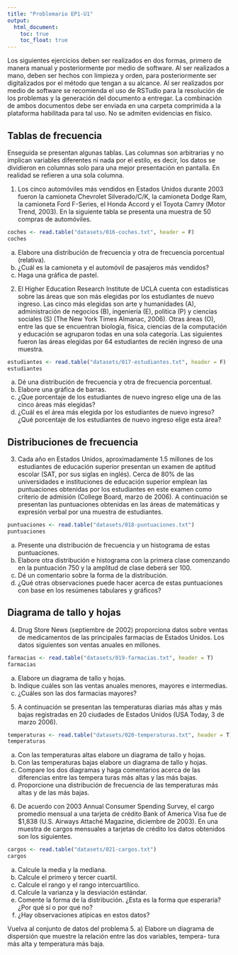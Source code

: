 ```yaml
---
title: "Problemario EP1-U1"
output:
  html_document:
    toc: true
    toc_float: true
---
```


Los siguientes ejercicios deben ser realizados en dos formas, primero de manera manual y posteriormente por medio de software. Al ser realizados a mano, deben ser hechos con limpieza y orden, para posteriormente ser digitalizados por el método que tengan a su alcance. Al ser realizados por medio de software se recomienda el uso de RSTudio para la resolución de los problemas y la generación del documento a entregar. La combinación de ambos documentos debe ser enviada en una carpeta comprimida a la plataforma habilitada para tal uso. No se admiten evidencias en físico.

## Tablas de frecuencia
Enseguida se presentan algunas tablas. Las columnas son arbitrarias y no implican variables diferentes ni nada por el estilo, es decir, los datos se dividieron en columnas solo para una mejor presentación en pantalla. En realidad se refieren a una sola columna.

1. Los cinco automóviles más vendidos en Estados Unidos durante 2003 fueron la camioneta Chevrolet Silverado/C/K, la camioneta Dodge Ram, la camioneta Ford F-Series, el Honda Accord y el Toyota Camry (Motor Trend, 2003). En la siguiente tabla se presenta una muestra de 50 compras de automóviles.

```r
coches <- read.table("datasets/016-coches.txt", header = F)
coches
```

a) Elabore una distribución de frecuencia y otra de frecuencia porcentual (relativa).
b) ¿Cuál es la camioneta y el automóvil de pasajeros más vendidos?
c) Haga una gráfica de pastel.

2.  El Higher Education Research Institute de UCLA cuenta con estadísticas sobre las áreas que son más elegidas por los estudiantes de nuevo ingreso. Las cinco más elegidas son arte y humanidades (A), administración de negocios (B), ingeniería (E), política (P) y ciencias sociales (S) (The New York Times Almanac, 2006). Otras áreas (O), entre las que se encuentran biología, física, ciencias de la computación y educación se agruparon todas en una sola categoría. Las siguientes fueron las áreas elegidas por 64 estudiantes de recién ingreso de una muestra.

```r
estudiantes <- read.table("datasets/017-estudiantes.txt", header = F)
estudiantes
```

a) Dé una distribución de frecuencia y otra de frecuencia porcentual.
b) Elabore una gráfica de barras.
c) ¿Que porcentaje de los estudiantes de nuevo ingreso elige una de las cinco áreas más elegidas?
d) ¿Cuál es el área más elegida por los estudiantes de nuevo ingreso? ¿Qué porcentaje de los estudiantes de nuevo ingreso elige esta área?
 
## Distribuciones de frecuencia
3. Cada año en Estados Unidos, aproximadamente 1.5 millones de los estudiantes de educación superior presentan un examen de aptitud escolar (SAT, por sus siglas en inglés). Cerca de 80% de las universidades e instituciones de educación superior emplean las puntuaciones obtenidas por los estudiantes en este examen como criterio de admisión (College Board, marzo de 2006). A continuación se presentan las puntuaciones obtenidas en las áreas de matemáticas y expresión verbal por una muestra de estudiantes.

```r
puntuaciones <- read.table("datasets/018-puntuaciones.txt")
puntuaciones
```

a) Presente una distribución de frecuencia y un histograma de estas puntuaciones. 
b) Elabore otra distribución e histograma con la primera clase comenzando en la puntuación 750 y la amplitud de clase deberá ser 100.
c) Dé un comentario sobre la forma de la distribución.
d) ¿Qué otras observaciones puede hacer acerca de estas puntuaciones con base en los resúmenes tabulares y gráficos?

## Diagrama de tallo y hojas
4. Drug Store News (septiembre de 2002) proporciona datos sobre ventas de medicamentos de las principales farmacias de Estados Unidos. Los datos siguientes son ventas anuales en millones.

```r
farmacias <- read.table("datasets/019-farmacias.txt", header = T)
farmacias
```

a) Elabore un diagrama de tallo y hojas.
b) Indique cuáles son las ventas anuales menores, mayores e intermedias.
c) ¿Cuáles son las dos farmacias mayores?

5.  A continuación se presentan las temperaturas diarias más altas y más bajas registradas en 20 ciudades de Estados Unidos (USA Today, 3 de marzo 2006).

```r
temperaturas <- read.table("datasets/020-temperaturas.txt", header = T)
temperaturas
```

a)  Con las temperaturas altas elabore un diagrama de tallo y hojas.
b)  Con las temperaturas bajas elabore un diagrama de tallo y hojas.
c)  Compare los dos diagramas y haga comentarios acerca de las diferencias entre las tempera turas más altas y las más bajas.
d)  Proporcione una distribución de frecuencia de las temperaturas más altas y de las más bajas.

6. De acuerdo con 2003 Annual Consumer Spending Survey, el cargo promedio mensual a una tarjeta de crédito Bank of America Visa fue de $1,838 (U.S. Airways Attaché Magazine, diciembre de 2003). En una muestra de cargos mensuales a tarjetas de crédito los datos obtenidos son los siguientes.

```r
cargos <- read.table("datasets/021-cargos.txt")
cargos
```

a) Calcule la media y la mediana.
b) Calcule el primero y tercer cuartil.
c) Calcule el rango y el rango intercuartílico.
d) Calcule la varianza y la desviación estándar.
e) Comente la forma de la distribución. ¿Esta es la forma que esperaría? ¿Por qué sí o por qué no?
f) ¿Hay observaciones atípicas en estos datos?


Vuelva al conjunto de datos del problema 5.
a) Elabore un diagrama de dispersión que muestre la relación entre las dos variables, tempera-
tura más alta y temperatura más baja.

 